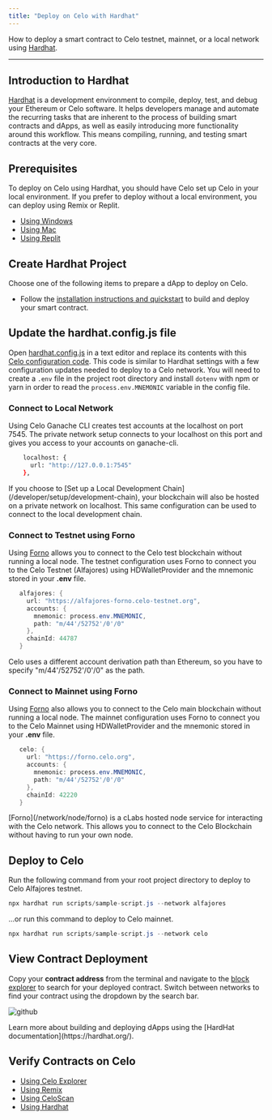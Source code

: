 ```yaml
---
title: "Deploy on Celo with Hardhat"
---
```


How to deploy a smart contract to Celo testnet, mainnet, or a local network using [Hardhat](https://hardhat.org/).

---

## Introduction to Hardhat[](#introduction-to-hardhat "Direct link to heading")

[Hardhat](https://hardhat.org/) is a development environment to compile, deploy, test, and debug your Ethereum or Celo software. It helps developers manage and automate the recurring tasks that are inherent to the process of building smart contracts and dApps, as well as easily introducing more functionality around this workflow. This means compiling, running, and testing smart contracts at the very core.

## Prerequisites[](#prerequisites "Direct link to heading")

To deploy on Celo using Hardhat, you should have Celo set up Celo in your local environment. If you prefer to deploy without a local environment, you can deploy using Remix or Replit.

- [Using Windows](/developer/setup/windows)
- [Using Mac](/developer/setup/mac)
- [Using Replit](/developer/setup/replit)

## Create Hardhat Project[](#create-hardhat-project "Direct link to heading")

Choose one of the following items to prepare a dApp to deploy on Celo.

- Follow the [installation instructions and quickstart](https://hardhat.org/getting-started/#installation) to build and deploy your smart contract.

## Update the hardhat.config.js file[](#update-the-hardhatconfigjs-file "Direct link to heading")

Open [hardhat.config.js](https://hardhat.org/config/) in a text editor and replace its contents with this [Celo configuration code](https://github.com/celo-org/DevRel/blob/main/configuration/hardhat.config.js). This code is similar to Hardhat settings with a few configuration updates needed to deploy to a Celo network. You will need to create a `.env` file in the project root directory and install `dotenv` with npm or yarn in order to read the `process.env.MNEMONIC` variable in the config file.

### Connect to Local Network[](#connect-to-local-network "Direct link to heading")

Using Celo Ganache CLI creates test accounts at the localhost on port 7545\. The private network setup connects to your localhost on this port and gives you access to your accounts on ganache-cli.

```bash
    localhost: {
      url: "http://127.0.0.1:7545"
    },

```

<Tip>
  If you choose to [Set up a Local Development
  Chain](/developer/setup/development-chain), your blockchain will also be
  hosted on a private network on localhost. This same configuration can be used
  to connect to the local development chain.
</Tip>

### Connect to Testnet using Forno[](#connect-to-testnet-using-forno "Direct link to heading")

Using [Forno](/network/node/forno) allows you to connect to the Celo test blockchain without running a local node. The testnet configuration uses Forno to connect you to the Celo Testnet (Alfajores) using HDWalletProvider and the mnemonic stored in your **.env** file.

```java
   alfajores: {
     url: "https://alfajores-forno.celo-testnet.org",
     accounts: {
       mnemonic: process.env.MNEMONIC,
       path: "m/44'/52752'/0'/0"
     },
     chainId: 44787
   }

```

<Note>
  Celo uses a different account derivation path than Ethereum, so you have to
  specify "m/44'/52752'/0'/0" as the path.
</Note>

### Connect to Mainnet using Forno[](#connect-to-mainnet-using-forno "Direct link to heading")

Using [Forno](/network/node/forno) also allows you to connect to the Celo main blockchain without running a local node. The mainnet configuration uses Forno to connect you to the Celo Mainnet using HDWalletProvider and the mnemonic stored in your **.env** file.

```java
   celo: {
     url: "https://forno.celo.org",
     accounts: {
       mnemonic: process.env.MNEMONIC,
       path: "m/44'/52752'/0'/0"
     },
     chainId: 42220
   }

```

<Tip>
  [Forno](/network/node/forno) is a cLabs hosted node service for interacting
  with the Celo network. This allows you to connect to the Celo Blockchain
  without having to run your own node.
</Tip>

## Deploy to Celo[](#deploy-to-celo "Direct link to heading")

Run the following command from your root project directory to deploy to Celo Alfajores testnet.

```java
npx hardhat run scripts/sample-script.js --network alfajores

```

...or run this command to deploy to Celo mainnet.

```java
npx hardhat run scripts/sample-script.js --network celo

```

## View Contract Deployment[](#view-contract-deployment "Direct link to heading")

Copy your **contract address** from the terminal and navigate to the [block explorer](https://explorer.celo.org/) to search for your deployed contract. Switch between networks to find your contract using the dropdown by the search bar.

![github](/images/image1-5806680bc053bfd0146c0d479a48f8cf.png)

<Tip>
  Learn more about building and deploying dApps using the [HardHat
  documentation](https://hardhat.org/).
</Tip>

## Verify Contracts on Celo[](#verify-contracts-on-celo "Direct link to heading")

- [Using Celo Explorer](/developer/verify/celo-explorer)
- [Using Remix](/developer/verify/remix)
- [Using CeloScan](/developer/verify/celoscan)
- [Using Hardhat](/developer/verify/hardhat)
